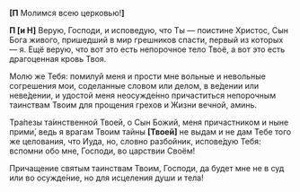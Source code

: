**[П** Молимся всею церковью!**]**

**П [и Н]** Верую, Господи, и исповедую, что Ты — поистине Христос, Сын Бога живого, пришедший в мир грешников спасти, первый из которых — я. Ещё верую, что вот это есть непорочное тело Твоё, а вот это есть драгоценная кровь Твоя.

Молю же Тебя: помилуй меня и прости мне вольные и невольные согрешения мои, соделанные словом или делом, в ве́дении или неве́дении, и удостой меня неосужде́нно причаститься непорочным таинствам Твоим для прощения грехов и Жизни вечной, аминь.

Тра́пезы та́инственной Твоей, о Сын Божий, меня причастником и ныне прими́, ведь я врагам Твоим тайны **[**Твоей**]** не выдам и не дам Тебе того же целования, что Иуда, но, словно разбойник, испове́дую Тебя: вспомни обо мне, Господи, во царствии Своём!

Причащение святым таинствам Твоим, Господи, да будет мне не в суд или во осужде́ние, но для исцеления души и тела!
